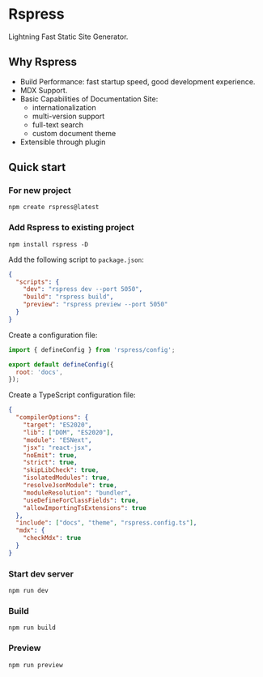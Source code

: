 # Rspress

Lightning Fast Static Site Generator.

## Why Rspress

- Build Performance: fast startup speed, good development experience.
- MDX Support.
- Basic Capabilities of Documentation Site: 
  - internationalization
  - multi-version support
  - full-text search
  - custom document theme
- Extensible through plugin


## Quick start

### For new project

```shell
npm create rspress@latest
```


### Add Rspress to existing project

```shell npm2yarn
npm install rspress -D
```

Add the following script to `package.json`:

```json
{
  "scripts": {
    "dev": "rspress dev --port 5050",
    "build": "rspress build",
    "preview": "rspress preview --port 5050"
  }
}
```

Create a configuration file:

```js filename="rspress.config.ts"
import { defineConfig } from 'rspress/config';

export default defineConfig({
  root: 'docs',
});
```

Create a TypeScript configuration file:

```json filename="tsconfig.json"
{
  "compilerOptions": {
    "target": "ES2020",
    "lib": ["DOM", "ES2020"],
    "module": "ESNext",
    "jsx": "react-jsx",
    "noEmit": true,
    "strict": true,
    "skipLibCheck": true,
    "isolatedModules": true,
    "resolveJsonModule": true,
    "moduleResolution": "bundler",
    "useDefineForClassFields": true,
    "allowImportingTsExtensions": true
  },
  "include": ["docs", "theme", "rspress.config.ts"],
  "mdx": {
    "checkMdx": true
  }
}
```

### Start dev server

```shell
npm run dev
```


### Build

```shell
npm run build
```

### Preview

```shell
npm run preview
```
